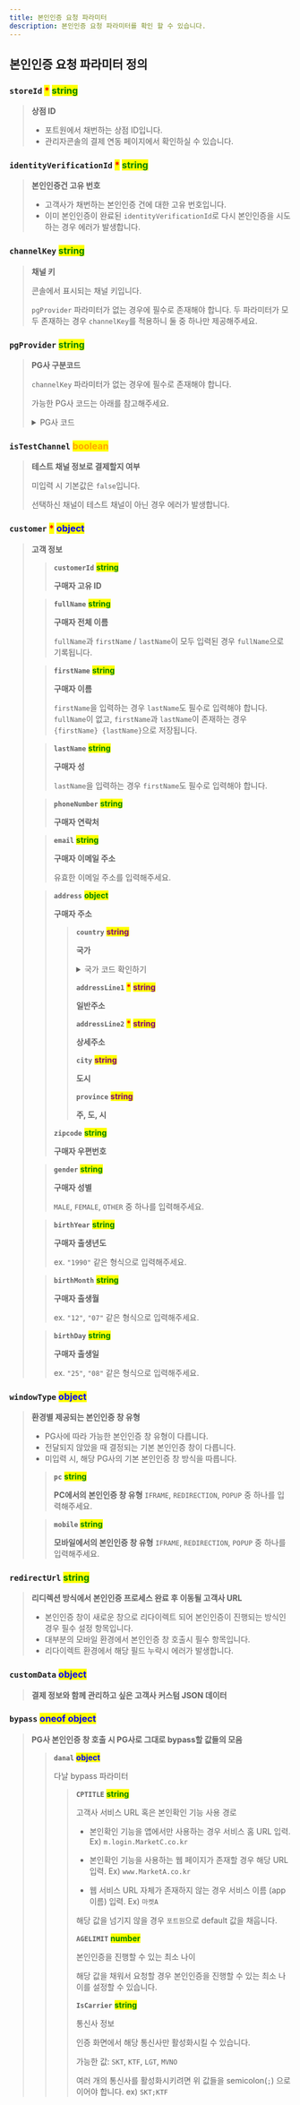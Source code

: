 ```yaml
---
title: 본인인증 요청 파라미터
description: 본인인증 요청 파라미터를 확인 할 수 있습니다.
---
```




## 본인인증 요청 파라미터 정의

### **`storeId`** <mark style="color:red;">**\***</mark> <mark style="color:green;">**string**</mark>

> **상점 ID**
>
> - 포트원에서 채번하는 상점 ID입니다.
> - 관리자콘솔의 결제 연동 페이지에서 확인하실 수 있습니다.

### **`identityVerificationId`** <mark style="color:red;">**\***</mark> <mark style="color:green;">**string**</mark>

> **본인인증건 고유 번호**
>
> - 고객사가 채번하는 본인인증 건에 대한 고유 번호입니다.
> - 이미 본인인증이 완료된 `identityVerificationId`로 다시 본인인증을 시도하는 경우 에러가 발생합니다.

### **`channelKey`** <mark style="color:green;">**string**</mark>

> **채널 키**
>
> 콘솔에서 표시되는 채널 키입니다.
>
> `pgProvider` 파라미터가 없는 경우에 필수로 존재해야 합니다. 두 파라미터가 모두 존재하는 경우 `channelKey`를 적용하니 둘 중 하나만 제공해주세요.

### **`pgProvider`** <mark style="color:green;">**string**</mark>

> **PG사 구분코드**
>
> `channelKey` 파라미터가 없는 경우에 필수로 존재해야 합니다.
>
> 가능한 PG사 코드는 아래를 참고해주세요.
>
> <details>
>
> <summary>PG사 코드</summary>
>
> - `DANAL`
>
> </details>

### **`isTestChannel`** <mark style="color:orange;background-color:yellow;">**boolean**</mark>

> **테스트 채널 정보로 결제할지 여부**
>
> 미입력 시 기본값은 `false`입니다.
>
> 선택하신 채널이 테스트 채널이 아닌 경우 에러가 발생합니다.

### **`customer`** <mark style="color:red;">**\***</mark> <mark style="color:blue;">**object**</mark>

> **고객 정보**
>
> > **`customerId`** <mark style="color:green;">**string**</mark>
> >
> > **구매자 고유 ID**
>
> > **`fullName`** <mark style="color:green;">**string**</mark>
> >
> > **구매자 전체 이름**
> >
> > `fullName`과 `firstName` / `lastName`이 모두 입력된 경우 `fullName`으로 기록됩니다.
>
> > **`firstName`** <mark style="color:green;">**string**</mark>
> >
> > **구매자 이름**
> >
> > `firstName`을 입력하는 경우 `lastName`도 필수로 입력해야 합니다. `fullName`이 없고, `firstName`과 `lastName`이 존재하는 경우 `{firstName} {lastName}`으로 저장됩니다.
>
> > **`lastName`** <mark style="color:green;">**string**</mark>
> >
> > **구매자 성**
> >
> > `lastName`을 입력하는 경우 `firstName`도 필수로 입력해야 합니다.
>
> > **`phoneNumber`** <mark style="color:green;">**string**</mark>
> >
> > **구매자 연락처**
>
> > **`email`** <mark style="color:green;">**string**</mark>
> >
> > **구매자 이메일 주소**
> >
> > 유효한 이메일 주소를 입력해주세요.
>
> > **`address`** <mark style="color:green;">**object**</mark>
> >
> > **구매자 주소**
> >
> > > **`country`** <mark style="color:purple;">**string**</mark>
> > >
> > > **국가**
> > > <details>
  > > >
  > > > <summary>국가 코드 확인하기</summary>
  > > >
  > > > - AF(Afghanistan)
  > > > - AX(Åland Islands)
  > > > - AL(Albania)
  > > > - DZ(Algeria)
  > > > - AS(American Samoa)
  > > > - AD(Andorra)
  > > > - AO(Angola)
  > > > - AI(Anguilla)
  > > > - AQ(Antarctica)
  > > > - AG(Antigua and Barbuda)
  > > > - AR(Argentina)
  > > > - AM(Armenia)
  > > > - AW(Aruba)
  > > > - AU(Australia)
  > > > - AT(Austria)
  > > > - AZ(Azerbaijan)
  > > > - BH(Bahrain)
  > > > - BS(Bahamas)
  > > > - BD(Bangladesh)
  > > > - BB(Barbados)
  > > > - BY(Belarus)
  > > > - BE(Belgium)
  > > > - BZ(Belize)
  > > > - BJ(Benin)
  > > > - BM(Bermuda)
  > > > - BT(Bhutan)
  > > > - BO(Bolivia, Plurinational State of)
  > > > - BQ(Bonaire, Sint Eustatius and Saba)
  > > > - BA(Bosnia and Herzegovina)
  > > > - BW(Botswana)
  > > > - BV(Bouvet Island)
  > > > - BR(Brazil)
  > > > - IO(British Indian Ocean Territory)
  > > > - BN(Brunei Darussalam)
  > > > - BG(Bulgaria)
  > > > - BF(Burkina Faso)
  > > > - BI(Burundi)
  > > > - KH(Cambodia)
  > > > - CM(Cameroon)
  > > > - CA(Canada)
  > > > - CV(Cape Verde)
  > > > - KY(Cayman Islands)
  > > > - CF(Central African Republic)
  > > > - TD(Chad)
  > > > - CL(Chile)
  > > > - CN(China)
  > > > - CX(Christmas Island)
  > > > - CC(Cocos (Keeling) Islands)
  > > > - CO(Colombia)
  > > > - KM(Comoros)
  > > > - CG(Congo)
  > > > - CD(Congo, the Democratic Republic of the)
  > > > - CK(Cook Islands)
  > > > - CR(Costa Rica)
  > > > - CI(Côte d'Ivoire)
  > > > - HR(Croatia)
  > > > - CU(Cuba)
  > > > - CW(Curaçao)
  > > > - CY(Cyprus)
  > > > - CZ(Czech Republic)
  > > > - DK(Denmark)
  > > > - DJ(Djibouti)
  > > > - DM(Dominica)
  > > > - DO(Dominican Republic)
  > > > - EC(Ecuador)
  > > > - EG(Egypt)
  > > > - SV(El Salvador)
  > > > - GQ(Equatorial Guinea)
  > > > - ER(Eritrea)
  > > > - EE(Estonia)
  > > > - ET(Ethiopia)
  > > > - FK(Falkland Islands (Malvinas))
  > > > - FO(Faroe Islands)
  > > > - FJ(Fiji)
  > > > - FI(Finland)
  > > > - FR(France)
  > > > - GF(French Guiana)
  > > > - PF(French Polynesia)
  > > > - TF(French Southern Territories)
  > > > - GA(Gabon)
  > > > - GM(Gambia)
  > > > - GE(Georgia)
  > > > - DE(Germany)
  > > > - GH(Ghana)
  > > > - GI(Gibraltar)
  > > > - GR(Greece)
  > > > - GL(Greenland)
  > > > - GD(Grenada)
  > > > - GP(Guadeloupe)
  > > > - GU(Guam)
  > > > - GT(Guatemala)
  > > > - GG(Guernsey)
  > > > - GN(Guinea)
  > > > - GW(Guinea-Bissau)
  > > > - GY(Guyana)
  > > > - HT(Haiti)
  > > > - HM(Heard Island and McDonald Islands)
  > > > - VA(Holy See (Vatican City State))
  > > > - HN(Honduras)
  > > > - HK(Hong Kong)
  > > > - HU(Hungary)
  > > > - IS(Iceland)
  > > > - IN(India)
  > > > - ID(Indonesia)
  > > > - IR(Iran, Islamic Republic of)
  > > > - IQ(Iraq)
  > > > - IE(Ireland)
  > > > - IM(Isle of Man)
  > > > - IL(Israel)
  > > > - IT(Italy)
  > > > - JM(Jamaica)
  > > > - JP(Japan)
  > > > - JE(Jersey)
  > > > - JO(Jordan)
  > > > - KZ(Kazakhstan)
  > > > - KE(Kenya)
  > > > - KI(Kiribati)
  > > > - KP(Korea, Democratic People's Republic of)
  > > > - KR(Korea, Republic of)
  > > > - KW(Kuwait)
  > > > - KG(Kyrgyzstan)
  > > > - LA(Lao People's Democratic Republic)
  > > > - LV(Latvia)
  > > > - LB(Lebanon)
  > > > - LS(Lesotho)
  > > > - LR(Liberia)
  > > > - LY(Libya)
  > > > - LI(Liechtenstein)
  > > > - LT(Lithuania)
  > > > - LU(Luxembourg)
  > > > - MO(Macao)
  > > > - MK(Macedonia, the Former Yugoslav Republic of)
  > > > - MG(Madagascar)
  > > > - MW(Malawi)
  > > > - MY(Malaysia)
  > > > - MV(Maldives)
  > > > - ML(Mali)
  > > > - MT(Malta)
  > > > - MH(Marshall Islands)
  > > > - MQ(Martinique)
  > > > - MR(Mauritania)
  > > > - MU(Mauritius)
  > > > - YT(Mayotte)
  > > > - MX(Mexico)
  > > > - FM(Micronesia, Federated States of)
  > > > - MD(Moldova, Republic of)
  > > > - MC(Monaco)
  > > > - MN(Mongolia)
  > > > - ME(Montenegro)
  > > > - MS(Montserrat)
  > > > - MA(Morocco)
  > > > - MZ(Mozambique)
  > > > - MM(Myanmar)
  > > > - NA(Namibia)
  > > > - NR(Nauru)
  > > > - NP(Nepal)
  > > > - NL(Netherlands)
  > > > - NC(New Caledonia)
  > > > - NZ(New Zealand)
  > > > - NI(Nicaragua)
  > > > - NE(Niger)
  > > > - NG(Nigeria)
  > > > - NU(Niue)
  > > > - NF(Norfolk Island)
  > > > - MP(Northern Mariana Islands)
  > > > - NO(Norway)
  > > > - OM(Oman)
  > > > - PK(Pakistan)
  > > > - PW(Palau)
  > > > - PS(Palestine, State of)
  > > > - OA(Panama)
  > > > - PG(Papua New Guinea)
  > > > - PY(Paraguay)
  > > > - PE(Peru)
  > > > - PH(Philippines)
  > > > - PN(Pitcairn)
  > > > - PL(Poland)
  > > > - PT(Portugal)
  > > > - PR(Puerto Rico)
  > > > - QA(Qatar)
  > > > - RE(Réunion)
  > > > - RO(Romania)
  > > > - RU(Russian Federation)
  > > > - RW(Rwanda)
  > > > - BL(Saint Barthélemy)
  > > > - SH(Saint Helena, Ascension and Tristan da Cunha)
  > > > - KN(Saint Kitts and Nevis)
  > > > - LC(Saint Lucia)
  > > > - MF(Saint Martin (French part))
  > > > - PM(Saint Pierre and Miquelon)
  > > > - VC(Saint Vincent and the Grenadines)
  > > > - WS(Samoa)
  > > > - SM(San Marino)
  > > > - ST(Sao Tome and Principe)
  > > > - SA(Saudi Arabia)
  > > > - SN(Senegal)
  > > > - RS(Serbia)
  > > > - SC(Seychelles)
  > > > - SL(Sierra Leone)
  > > > - SG(Singapore)
  > > > - SX(Sint Maarten (Dutch part))
  > > > - SK(Slovakia)
  > > > - SI(Slovenia)
  > > > - SB(Solomon Islands)
  > > > - SO(Somalia)
  > > > - ZA(South Africa)
  > > > - GS(South Georgia and the South Sandwich Islands)
  > > > - SS(South Sudan)
  > > > - ES(Spain)
  > > > - LK(Sri Lanka)
  > > > - SD(Sudan)
  > > > - SR(Suriname)
  > > > - SJ(Svalbard and Jan Mayen)
  > > > - SZ(Swaziland)
  > > > - SE(Sweden)
  > > > - CH(Switzerland)
  > > > - SY(Syrian Arab Republic)
  > > > - TW(Taiwan, Province of China)
  > > > - TJ(Tajikistan)
  > > > - TZ(Tanzania, United Republic of)
  > > > - TH(Thailand)
  > > > - TL(Timor-Leste)
  > > > - TG(Togo)
  > > > - TK(Tokelau)
  > > > - TO(Tonga)
  > > > - TT(Trinidad and Tobago)
  > > > - TN(Tunisia)
  > > > - TR(Turkey)
  > > > - TM(Turkmenistan)
  > > > - TC(Turks and Caicos Islands)
  > > > - TV(Tuvalu)
  > > > - UG(Uganda)
  > > > - UA(Ukraine)
  > > > - AE(United Arab Emirates)
  > > > - GB(United Kingdom)
  > > > - US(United States)
  > > > - UM(United States Minor Outlying Islands)
  > > > - UY(Uruguay)
  > > > - UZ(Uzbekistan)
  > > > - VU(Vanuatu)
  > > > - VE(Venezuela, Bolivarian Republic of)
  > > > - VN(Viet Nam)
  > > > - VG(Virgin Islands, British)
  > > > - VI(Virgin Islands, U.S.)
  > > > - WF(Wallis and Futuna)
  > > > - EH(Western Sahara)
  > > > - YE(Yemen)
  > > > - ZM(Zambia)
  > > > - ZW(Zimbabwe)
  > > >
  > > > </details>
> > >
> > > **`addressLine1`** <mark style="color:red;">**\***</mark> <mark style="color:purple;">**string**</mark>
> > >
> > > **일반주소**
> > >
> > > **`addressLine2`** <mark style="color:red;">**\***</mark> <mark style="color:purple;">**string**</mark>
> > >
> > > **상세주소**
> > >
> > > **`city`** <mark style="color:purple;">**string**</mark>
> > >
> > > **도시**
> > >
> > > **`province`** <mark style="color:purple;">**string**</mark>
> > >
> > > **주, 도, 시**
> > >
> >
> > **`zipcode`** <mark style="color:green;">**string**</mark>
> >
> > **구매자 우편번호**
>
> > **`gender`** <mark style="color:green;">**string**</mark>
> >
> > **구매자 성별**
> >
> > `MALE`, `FEMALE`, `OTHER` 중 하나를 입력해주세요.
>
> > **`birthYear`** <mark style="color:green;">**string**</mark>
> >
> > **구매자 출생년도**
> >
> > ex. `"1990"` 같은 형식으로 입력해주세요.
>
> > **`birthMonth`** <mark style="color:green;">**string**</mark>
> >
> > **구매자 출생월**
> >
> > ex. `"12"`, `"07"` 같은 형식으로 입력해주세요.
>
> > **`birthDay`** <mark style="color:green;">**string**</mark>
> >
> > **구매자 출생일**
> >
> > ex. `"25"`, `"08"` 같은 형식으로 입력해주세요.

### **`windowType`** <mark style="color:blue;">**object**</mark>

> **환경별 제공되는 본인인증 창 유형**
>
> - PG사에 따라 가능한 본인인증 창 유형이 다릅니다.
> - 전달되지 않았을 때 결정되는 기본 본인인증 창이 다릅니다.
> - 미입력 시, 해당 PG사의 기본 본인인증 창 방식을 따릅니다.
>
> > **`pc`** <mark style="color:green;">**string**</mark>
> >
> > **PC에서의 본인인증 창 유형** `IFRAME`, `REDIRECTION`, `POPUP` 중 하나를 입력해주세요.
>
> > **`mobile`** <mark style="color:green;">**string**</mark>
> >
> > **모바일에서의 본인인증 창 유형** `IFRAME`, `REDIRECTION`, `POPUP` 중 하나를 입력해주세요.

### **`redirectUrl`** <mark style="color:green;">**string**</mark>

> **리디렉션 방식에서 본인인증 프로세스 완료 후 이동될 고객사 URL**
>
> - 본인인증 창이 새로운 창으로 리다이렉트 되어 본인인증이 진행되는 방식인 경우 필수 설정 항목입니다.
> - 대부분의 모바일 환경에서 본인인증 창 호출시 필수 항목입니다.
> - 리다이렉트 환경에서 해당 필드 누락시 에러가 발생합니다.

### **`customData`** <mark style="color:blue;">**object**</mark>

> **결제 정보와 함께 관리하고 싶은 고객사 커스텀 JSON 데이터**

### **`bypass`** <mark style="color:blue;">**oneof object**</mark>

> **PG사 본인인증 창 호출 시 PG사로 그대로 bypass할 값들의 모음**
>
> > **`danal`** <mark style="color:blue;">**object**</mark>
> >
> > 다날 bypass 파라미터
> >
> > > **`CPTITLE`** <mark style="color:green;">**string**</mark>
> > >
> > > 고객사 서비스 URL 혹은 본인확인 기능 사용 경로
> > >
> > > - 본인확인 기능을 앱에서만 사용하는 경우 서비스 홈 URL 입력. Ex) `m.login.MarketC.co.kr`
> > >
> > > - 본인확인 기능을 사용하는 웹 페이지가 존재할 경우 해당 URL 입력. Ex) `www.MarketA.co.kr`
> > >
> > > - 웹 서비스 URL 자체가 존재하지 않는 경우 서비스 이름 (app 이름) 입력. Ex) `마켓A`
> > >
> > > 해당 값을 넘기지 않을 경우 `포트원`으로 default 값을 채웁니다.
> > >
> > > **`AGELIMIT`** <mark style="color:green;">**number**</mark>
> > >
> > > 본인인증을 진행할 수 있는 최소 나이
> > >
> > > 해당 값을 채워서 요청할 경우 본인인증을 진행할 수 있는 최소 나이를 설정할 수 있습니다.
> > >
> > > **`IsCarrier`** <mark style="color:green;">**string**</mark>
> > >
> > > 통신사 정보
> > >
> > > 인증 화면에서 해당 통신사만 활성화시킬 수 있습니다.
> > >
> > > 가능한 값: `SKT`, `KTF`, `LGT`, `MVNO`
> > >
> > > 여러 개의 통신사를 활성화시키려면 위 값들을 semicolon(`;`) 으로 이어야 합니다. ex) `SKT;KTF`
>
>
